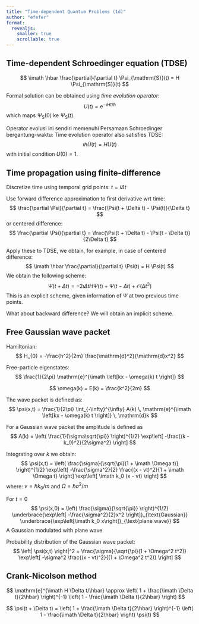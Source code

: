 ```yaml
---
title: "Time-dependent Quantum Problems (1d)"
author: "efefer"
format:
  revealjs:
    smaller: true
    scrollable: true
---
```


## Time-dependent Schroedinger equation (TDSE)

$$
\imath \hbar \frac{\partial}{\partial t} \Psi_{\mathrm{S}}(t) = H \Psi_{\mathrm{S}}(t)
$$

Formal solution can be obtained using _time evolution operator_:
$$
U(t) = \mathrm{e}^{-\imath H t/\hbar}
$$
which maps $\Psi_{\mathrm{S}}(0)$  ke $\Psi_{\mathrm{S}}(t)$.

Operator evolusi ini sendiri memenuhi Persamaan Schroedinger bergantung-waktu:
Time evolution operator also satisfies TDSE:
$$
\imath \hbar \dot{U}(t) = H U(t)
$$
with initial condition $U(0) = 1$.


## Time propagation using finite-difference

Discretize time using temporal grid points: $t = i\Delta t$

Use forward difference approximation to first derivative wrt time:
$$
\frac{\partial \Psi}{\partial t} = \frac{\Psi(t + \Delta t) - \Psi(t)}{\Delta t}
$$
or centered difference:
$$
\frac{\partial \Psi}{\partial t} = \frac{\Psi(t + \Delta t) - \Psi(t - \Delta t)}{2\Delta t}
$$

Apply these to TDSE, we obtain, for example, in case of centered difference:
$$
\imath \hbar \frac{\partial}{\partial t} \Psi(t) = H \Psi(t) 
$$
We obtain the following scheme:
$$
\Psi(t + \Delta t) = -2 \imath \Delta t H \Psi(t) + \Psi(t - \Delta t) + \mathcal{O}(\Delta t^3)
$$
This is an explicit scheme, given information of $\Psi$ at two previous time points.

What about backward difference? We will obtain an implicit scheme.


## Free Gaussian wave packet

Hamiltonian:
$$
H_{0} = -\frac{h^2}{2m} \frac{\mathrm{d}^2}{\mathrm{d}x^2}
$$

Free-particle eigenstates:
$$
\frac{1}{2\pi} \mathrm{e}^{\imath \left[kx - \omega(k) t \right]}
$$

$$
\omega(k) = E(k) = \frac{k^2}{2m}
$$

The wave packet is defined as:
$$
\psi(x,t) = \frac{1}{2\pi} \int_{-\infty}^{\infty} A(k) \, 
\mathrm{e}^{\imath \left[kx - \omega(k) t \right]} \, \mathrm{d}k
$$

For a Gaussian wave packet the amplitude is defined as
$$
A(k) = \left( \frac{1}{\sigma\sqrt{\pi}} \right)^{1/2}
\exp\left[ -\frac{(k - k_0)^2}{2\sigma^2} \right]
$$

Integrating over $k$ we obtain:
$$
\psi(x,t) = \left( \frac{\sigma}{\sqrt{\pi}(1 + \imath \Omega t)} \right)^{1/2}
\exp\left[ -\frac{\sigma^2}{2} \frac{(x - vt)^2}{1 + \imath \Omega t} \right]
\exp\left[ \imath k_0 (x - vt) \right]
$$
where:
$v = \hbar k_0/m$ and $\Omega = \hbar \sigma^2/m$

For $t = 0$
$$
\psi(x,0) = \left( \frac{\sigma}{\sqrt{\pi}} \right)^{1/2}
\underbrace{\exp\left[ -\frac{\sigma^2}{2}x^2 \right]}_{\text{Gaussian}}
\underbrace{\exp\left[\imath k_0 x\right]}_{\text{plane wave}}
$$
A Gaussian modulated with plane wave


Probability distribution of the Gaussian wave packet:
$$
\left| \psi(x,t) \right|^2 =
\frac{\sigma}{\sqrt{\pi}(1 + \Omega^2 t^2)}
\exp\left[
  -\sigma^2 \frac{(x - vt)^2}{(1 + \Omega^2 t^2)}
\right]
$$


## Crank-Nicolson method

$$
\mathrm{e}^{\imath H \Delta t/\hbar} \approx
\left( 1 + \frac{\imath \Delta t}{2\hbar} \right)^{-1}
\left( 1 - \frac{\imath \Delta t}{2\hbar} \right) 
$$

$$
\psi(t + \Delta t) =
\left( 1 + \frac{\imath \Delta t}{2\hbar} \right)^{-1}
\left( 1 - \frac{\imath \Delta t}{2\hbar} \right) \psi(t)
$$

